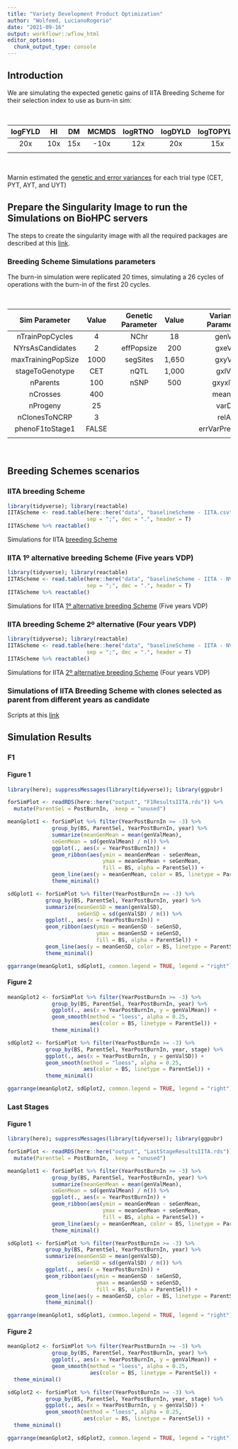 ```yaml
---
title: "Variety Development Product Optimization"
author: "Wolfemd, LucianoRogerio"
date: "2021-09-16"
output: workflowr::wflow_html
editor_options:
  chunk_output_type: console
---
```


## Introduction

  We are simulating the expected genetic gains of IITA Breeding Scheme for their selection index to use as burn-in sim:
  
<br />

| logFYLD | HI  | DM  | MCMDS | logRTNO | logDYLD | logTOPYLD | PLTHT |
| :-----: | :-: | :-: | :---: | :-----: | :-----: | :-------: | :---: |
| 20x     | 10x | 15x | -10x  | 12x     | 20x     | 15x       | 10x   |
|         |     |     |       |         |         |           |       |
  
<br />  
  
  Marnin estimated the [genetic and error variances](https://wolfemd.github.io/IITA_2021GS/inputsForSimulationV2.html#Conclusions) for each trial type (CET, PYT, AYT, and UYT)
  
## Prepare the Singularity Image to run the Simulations on BioHPC servers

The steps to create the singularity image with all the required packages are described at this [link](SingularityIm.html).
  

### Breeding Scheme Simulations parameters

  The burn-in simulation were replicated 20 times, simulating a 26 cycles of operations with the burn-in of the first 20 cycles.

<br />

| Sim Parameter      | Value  |     | Genetic Parameter | Value  |     | Variances Parameters | Value  |
| :----------------: | :----: | :-: | :---------------: | :----: | :-: | :------------------: | :----: |
| nTrainPopCycles    | 4      |     | NChr              | 18     |     | genVar               | 1,500  |
| NYrsAsCandidates   | 2      |     | effPopsize        | 200    |     | gxeVar               | NULL   |
| maxTrainingPopSize | 1000   |     | segSites          | 1,650  |     | gxyVar               | 1,500  |
| stageToGenotype    | CET    |     | nQTL              | 1,000  |     | gxlVar               | 750    |
| nParents           | 100    |     | nSNP              | 500    |     | gxyxlVar             | 300    |
| nCrosses           | 400    |     |                   |        |     | meanDD               | 0.23   |
| nProgeny           | 25     |     |                   |        |     | varDD                | 0.05   |
| nClonesToNCRP      | 3      |     |                   |        |     | relAA                | 0.5    |
| phenoF1toStage1    | FALSE  |     |                   |        |     | errVarPreStage1      | 17,500 |
|                    |        |     |                   |        |     |                      |        |
  
<br />  

## Breeding Schemes scenarios

### IITA breeding Scheme
```r
library(tidyverse); library(reactable)
IITAScheme <- read.table(here::here("data", "baselineScheme - IITA.csv"),
                         sep = ";", dec = ".", header = T)
IITAScheme %>% reactable()
```

Simulations for IITA [breeding Scheme](IITABS.html)

### IITA 1º alternative breeding Scheme (Five years VDP)
```r
library(tidyverse); library(reactable)
IITAScheme <- read.table(here::here("data", "baselineScheme - IITA - NVDP1.csv"),
                         sep = ";", dec = ".", header = T)
IITAScheme %>% reactable()
```

Simulations for IITA [1º alternative breeding Scheme](NVDP1.html) (Five years VDP)

### IITA breeding Scheme 2º alternative (Four years VDP)
```r
library(tidyverse); library(reactable)
IITAScheme <- read.table(here::here("data", "baselineScheme - IITA - NVDP2.csv"),
                         sep = ";", dec = ".", header = T)
IITAScheme %>% reactable()
```

Simulations for IITA [2º alternative breeding Scheme](NVDP2.html) (Four years VDP)




### Simulations of IITA Breeding Scheme with clones selected as parent from different years as candidate

Scripts at this [link](1-3YrsIITABS.html)




## Simulation Results

### F1

#### Figure 1
```r
library(here); suppressMessages(library(tidyverse)); library(ggpubr)

forSimPlot <- readRDS(here::here("output", "F1ResultsIITA.rds")) %>%
  mutate(ParentSel = PostBurnIn, .keep = "unused")

meanGplot1 <- forSimPlot %>% filter(YearPostBurnIn >= -3) %>%
              group_by(BS, ParentSel, YearPostBurnIn, year) %>% 
              summarize(meanGenMean = mean(genValMean),
              seGenMean = sd(genValMean) / n()) %>% 
              ggplot(., aes(x = YearPostBurnIn)) +
              geom_ribbon(aes(ymin = meanGenMean - seGenMean, 
                              ymax = meanGenMean + seGenMean,
                              fill = BS, alpha = ParentSel)) + 
              geom_line(aes(y = meanGenMean, color = BS, linetype = ParentSel)) + 
              theme_minimal()

sdGplot1 <- forSimPlot %>% filter(YearPostBurnIn >= -3) %>%
            group_by(BS, ParentSel, YearPostBurnIn, year) %>% 
            summarize(meanGenSD = mean(genValSD),
                      seGenSD = sd(genValSD) / n()) %>% 
            ggplot(., aes(x = YearPostBurnIn)) +
            geom_ribbon(aes(ymin = meanGenSD - seGenSD, 
                            ymax = meanGenSD + seGenSD,
                            fill = BS, alpha = ParentSel)) + 
            geom_line(aes(y = meanGenSD, color = BS, linetype = ParentSel)) + 
            theme_minimal()

ggarrange(meanGplot1, sdGplot1, common.legend = TRUE, legend = "right")
```

#### Figure 2
```r
meanGplot2 <- forSimPlot %>% filter(YearPostBurnIn >= -3) %>%
              group_by(BS, ParentSel, YearPostBurnIn, year) %>% 
              ggplot(., aes(x = YearPostBurnIn, y = genValMean)) +
              geom_smooth(method = "loess", alpha = 0.25,
                          aes(color = BS, linetype = ParentSel)) + 
              theme_minimal()

sdGplot2 <- forSimPlot %>% filter(YearPostBurnIn >= -3) %>%
            group_by(BS, ParentSel, YearPostBurnIn, year, stage) %>% 
            ggplot(., aes(x = YearPostBurnIn, y = genValSD)) +
            geom_smooth(method = "loess", alpha = 0.25,
                        aes(color = BS, linetype = ParentSel)) + 
            theme_minimal()

ggarrange(meanGplot2, sdGplot2, common.legend = TRUE, legend = "right")
```


### Last Stages

#### Figure 1
```r
library(here); suppressMessages(library(tidyverse)); library(ggpubr)

forSimPlot <- readRDS(here::here("output", "LastStageResultsIITA.rds")) %>%
  mutate(ParentSel = PostBurnIn, .keep = "unused")

meanGplot1 <- forSimPlot %>% filter(YearPostBurnIn >= -3) %>%
              group_by(BS, ParentSel, YearPostBurnIn, year) %>% 
              summarize(meanGenMean = mean(genValMean),
              seGenMean = sd(genValMean) / n()) %>% 
              ggplot(., aes(x = YearPostBurnIn)) +
              geom_ribbon(aes(ymin = meanGenMean - seGenMean, 
                              ymax = meanGenMean + seGenMean,
                              fill = BS, alpha = ParentSel)) + 
              geom_line(aes(y = meanGenMean, color = BS, linetype = ParentSel)) + 
              theme_minimal()

sdGplot1 <- forSimPlot %>% filter(YearPostBurnIn >= -3) %>%
            group_by(BS, ParentSel, YearPostBurnIn, year) %>% 
            summarize(meanGenSD = mean(genValSD),
                      seGenSD = sd(genValSD) / n()) %>% 
            ggplot(., aes(x = YearPostBurnIn)) +
            geom_ribbon(aes(ymin = meanGenSD - seGenSD, 
                            ymax = meanGenSD + seGenSD,
                            fill = BS, alpha = ParentSel)) + 
            geom_line(aes(y = meanGenSD, color = BS, linetype = ParentSel)) + 
            theme_minimal()

ggarrange(meanGplot1, sdGplot1, common.legend = TRUE, legend = "right")
```

#### Figure 2
```r
meanGplot2 <- forSimPlot %>% filter(YearPostBurnIn >= -3) %>%
              group_by(BS, ParentSel, YearPostBurnIn, year) %>% 
              ggplot(., aes(x = YearPostBurnIn, y = genValMean)) +
              geom_smooth(method = "loess", alpha = 0.25,
                          aes(color = BS, linetype = ParentSel)) + 
  theme_minimal()

sdGplot2 <- forSimPlot %>% filter(YearPostBurnIn >= -3) %>%
            group_by(BS, ParentSel, YearPostBurnIn, year, stage) %>% 
            ggplot(., aes(x = YearPostBurnIn, y = genValSD)) +
            geom_smooth(method = "loess", alpha = 0.25,
                        aes(color = BS, linetype = ParentSel)) + 
  theme_minimal()

ggarrange(meanGplot2, sdGplot2, common.legend = TRUE, legend = "right")
```
